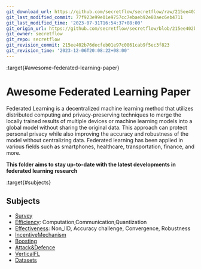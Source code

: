 ```yaml
---
git_download_url: https://github.com/secretflow/secretflow/raw/215ee402b76decfeb01e97c0861cab9f5ec3f823/docs/awesome-pets/papers/fl.md
git_last_modified_commit: 77f923e99e01e9757cc7ebaeb92e80aec6eb4711
git_last_modified_time: '2023-07-31T16:54:37+08:00'
git_origin_url: https://github.com/secretflow/secretflow/blob/215ee402b76decfeb01e97c0861cab9f5ec3f823/docs/awesome-pets/papers/fl.md
git_owner: secretflow
git_repo: secretflow
git_revision_commit: 215ee402b76decfeb01e97c0861cab9f5ec3f823
git_revision_time: '2023-12-06T20:08:22+08:00'
---
```


:target{#awesome-federated-learning-paper}

# Awesome Federated Learning Paper

Federated Learning is a decentralized machine learning method that utilizes distributed computing and privacy-preserving techniques to merge the locally trained results of multiple devices or machine learning models into a global model without sharing the original data. This approach can protect personal privacy while also improving the accuracy and robustness of the model without centralizing data. Federated learning has been applied in various fields such as smartphones, healthcare, transportation, finance, and more.

<strong>This folder aims to stay up-to-date with the latest developments in federated learning research</strong>

:target{#subjects}

## Subjects

- [Survey](applications/ppml/fl/survey.mdx)
- [Efficiency](#./applications/ppml/fl/efficiency.md): Computation,Communication,Quantization
- [Effectiveness](#./applications/ppml/fl/effectiveness.md): Non\_IID, Accuracy challenge, Convergence, Robustness
- [IncentiveMechanism](applications/ppml/fl/incentive.mdx)
- [Boosting](applications/ppml/fl/boosting.mdx)
- [Attack\&Defence](applications/aml/attack_defense.mdx)
- [VerticalFL](applications/ppml/fl/vertical.mdx)
- [Datasets](applications/ppml/fl/datasets.mdx)
